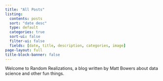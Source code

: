 ```yaml
---
title: "All Posts"
listing:
  contents: posts
  sort: "date desc"
  type: default
  categories: true
  sort-ui: false
  filter-ui: false
  fields: [date, title, description, categories, image]
page-layout: full
title-block-banner: false
---
```


<!--
![](matt_hello_world_wide.jpg "Matt raises his arms, greeting the universe with wonder and love") 
!-->

Welcome to Random Realizations, a blog written by Matt Bowers about data science and other fun things.

